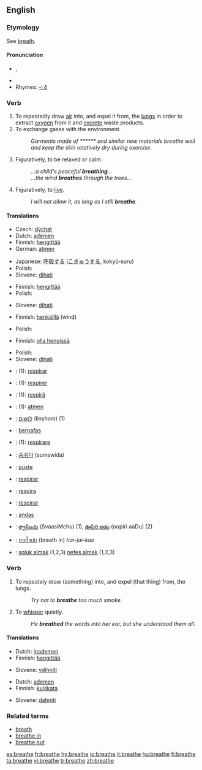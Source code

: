 {{wikipedia|dab=breathe}}
==English==

===Etymology===
See [[breath]].

====Pronunciation====
{{rfc-level|Pronunciation at L4+ not in L3 POS section}}
* {{IPA|/briːð/}}, {{SAMPA|/bri:D/}}
* {{audio|en-us-breathe.ogg|Audio (US)}}
* Rhymes: [[Rhymes:English:-iːð|-iːð]]

===Verb===
{{en-verb|breathes|breathing|breathed}}
{{intransitive}}

# To repeatedly draw [[air]] into, and expel it from, the [[lung]]s in order to extract [[oxygen]] from it and [[excrete]] waste products.
# To exchange gases with the environment.
#: ''Garments made of ****** and similar new materials breathe well and keep the skin relatively dry during exercise.''
# Figuratively, to be relaxed or calm.
#: ''...a child's peaceful '''breathing'''...''
#: ''...the wind '''breathes''' through the trees...''
# Figuratively, to [[live]].
#: ''I will not allow it, as long as I still '''breathe'''.''

====Translations====
{{trans-top|to draw air in and out}}
* Czech: [[dýchat]]
* Dutch: [[ademen]]
* Finnish: [[hengittää]]
* German: [[atmen]]
{{trans-mid}}
* Japanese: [[呼吸]]する ([[こきゅう]]する, kokyū-suru)
* Polish: {{t|pl|oddychać}}
* Slovene: [[dihati]]
{{trans-bottom}}

{{trans-top|to exchange gases}}
* Finnish: [[hengittää]]
* Polish: {{t|pl|oddychać}}
{{trans-mid}}

* Slovene: [[dihati]]
{{trans-bottom}}

{{trans-top|to be relaxed}}
* Finnish: [[henkäillä]] (wind)
{{trans-mid}}
* Polish: {{t|pl|odetchnąć}}
{{trans-bottom}}

{{trans-top|(fig) to live}}
* Finnish: [[olla hengissä]]
{{trans-mid}}
* Polish: {{t|pl|oddychać swobodnie}}
* Slovene: [[dihati]]
{{trans-bottom}}

{{checktrans-top}}
<!--added {{ttbc|}}s here.-->
* {{ttbc|Catalan}}: (1): [[respirar]]
* {{ttbc|French}}: (1): [[respirer]]
* {{ttbc|Friulan}}: (1): [[respirâ]]
* {{ttbc|German}}: (1): [[atmen]]
* {{ttbc|Hebrew}}: [[לנשום]] (linshom) (1)
* {{ttbc|Indonesian}}: [[nafas|bernafas]]
* {{ttbc|Italian}}: (1): [[respirare]]
{{trans-mid}}
* {{ttbc|Korean}}: [[숨쉬다]] (sumswida)
* {{ttbc|Norwegian}}: [[puste]]
* {{ttbc|Portuguese}}: [[respirar]]
* {{ttbc|Romanian}}: [[respira]]
* {{ttbc|Spanish}}: [[respirar]]
* {{ttbc|Swedish}}: [[andas]]
* {{ttbc|Telugu}}: [[శ్వాసించు]] (SvaasiMchu) (1), [[ఊపిరి ఆడు]] (oopiri aaDu) (2)
* {{ttbc|Thai}}: [[หายใจเข้า]] (breath in) ''hai-jai-kao''
* {{ttbc|Turkish}}: [[soluk almak]] (1,2,3) [[nefes almak]] (1,2,3)
{{trans-bottom}}

===Verb===
{{en-verb|breathes|breathing|breathed}}
{{transitive}}

# To repeately draw (something) into, and expel (that thing) from, the lungs.
#: ''Try not to '''breathe''' too much smoke.''
# To [[whisper]] quietly.
#: ''He '''breathed''' the words into her ear, but she understood them all.''

====Translations====
{{trans-top|to draw sthg into lungs}}
* Dutch: [[inademen]]
* Finnish: [[hengittää]]
{{trans-mid}}
* Slovene: [[vdihniti]]
{{trans-bottom}}

{{trans-top|to whisper}}
* Dutch: [[ademen]]
* Finnish: [[kuiskata]]
{{trans-mid}}
* Slovene: [[dahniti]]
{{trans-bottom}}

===Related terms===
* [[breath]]
* [[breathe in]]
* [[breathe out]]

[[es:breathe]]
[[fr:breathe]]
[[hy:breathe]]
[[io:breathe]]
[[it:breathe]]
[[hu:breathe]]
[[fi:breathe]]
[[ta:breathe]]
[[vi:breathe]]
[[tr:breathe]]
[[zh:breathe]]